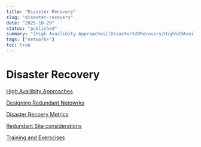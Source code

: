 ```yaml
---
title: "Disaster Recovery"
slug: "disaster-recovery"
date: "2025-10-29"
status: "published"
summary: "[High Availibity Approaches](Disaster%20Recovery/High%20Availibity%20Approaches%202676f82ab005806496eef27fa8dbaff9.md)"
tags: ["network+"]
toc: true
---
```


# Disaster Recovery

[High Availibity Approaches](Disaster%20Recovery/High%20Availibity%20Approaches%202676f82ab005806496eef27fa8dbaff9.md)

[Designing Redundant Netowrks](Disaster%20Recovery/Designing%20Redundant%20Netowrks%202676f82ab0058009ab73d5a53985715a.md)

[Disaster Recoery Metrics](Disaster%20Recovery/Disaster%20Recoery%20Metrics%202676f82ab00580fe8b09cff1084e0975.md)

[Redundant Site considerations](Disaster%20Recovery/Redundant%20Site%20considerations%202676f82ab00580c3984ee09dd9beb5ed.md)

[Training and Exerscises](Disaster%20Recovery/Training%20and%20Exerscises%202676f82ab005807cad6dedfbfa8abd95.md)